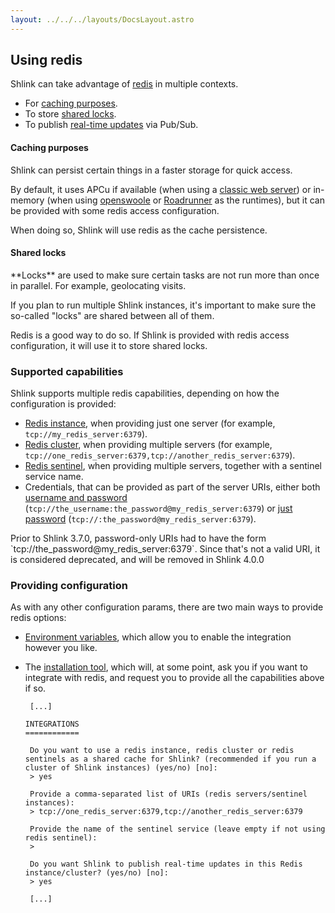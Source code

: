 ```yaml
---
layout: ../../../layouts/DocsLayout.astro
---
```




## Using redis

Shlink can take advantage of [redis](https://redis.io/) in multiple contexts.

* For [caching purposes](/documentation/advanced/using-redis/#caching-purposes).
* To store [shared locks](/documentation/advanced/using-redis/#shared-locks).
* To publish [real-time updates](/documentation/advanced/real-time-updates/#redis-pub-sub) via Pub/Sub.

#### Caching purposes

Shlink can persist certain things in a faster storage for quick access.

By default, it uses APCu if available (when using a [classic web server](/documentation/supported-runtimes/classic-web-server/)) or in-memory (when using [openswoole](/documentation/supported-runtimes/serve-with-openswoole/) or [Roadrunner](/documentation/supported-runtimes/serve-with-roadrunner/) as the runtimes), but it can be provided with some redis access configuration.

When doing so, Shlink will use redis as the cache persistence.

#### Shared locks

<Callout type="info">
  **Locks** are used to make sure certain tasks are not run more than once in parallel. For example, geolocating visits.
</Callout>

If you plan to run multiple Shlink instances, it's important to make sure the so-called "locks" are shared between all of them.

Redis is a good way to do so. If Shlink is provided with redis access configuration, it will use it to store shared locks.

### Supported capabilities

Shlink supports multiple redis capabilities, depending on how the configuration is provided:

* [Redis instance](https://redis.io/docs/getting-started/), when providing just one server (for example, `tcp://my_redis_server:6379`).
* [Redis cluster](https://redis.io/docs/management/scaling/), when providing multiple servers (for example, `tcp://one_redis_server:6379,tcp://another_redis_server:6379`).
* [Redis sentinel](https://redis.io/docs/management/sentinel/), when providing multiple servers, together with a sentinel service name.
* Credentials, that can be provided as part of the server URIs, either both [username and password](https://redis.io/docs/management/security/acl/) (`tcp://the_username:the_password@my_redis_server:6379`) or [just password](https://redis.io/docs/management/security/) (`tcp://:the_password@my_redis_server:6379`).

<Callout type="warning">
  Prior to Shlink 3.7.0, password-only URIs had to have the form `tcp://the_password@my_redis_server:6379`.
  Since that's not a valid URI, it is considered deprecated, and will be removed in Shlink 4.0.0
</Callout>

### Providing configuration

As with any other configuration params, there are two main ways to provide redis options:

* [Environment variables](/documentation/environment-variables/#redis-integration), which allow you to enable the integration however you like.
* The [installation tool](/documentation/command-line-interface/installation-tool/), which will, at some point, ask you if you want to integrate with redis, and request you to provide all the capabilities above if so.

  ```shell
   [...]

  INTEGRATIONS
  ============

   Do you want to use a redis instance, redis cluster or redis sentinels as a shared cache for Shlink? (recommended if you run a cluster of Shlink instances) (yes/no) [no]:
   > yes

   Provide a comma-separated list of URIs (redis servers/sentinel instances):
   > tcp://one_redis_server:6379,tcp://another_redis_server:6379

   Provide the name of the sentinel service (leave empty if not using redis sentinel):
   >

   Do you want Shlink to publish real-time updates in this Redis instance/cluster? (yes/no) [no]:
   > yes

   [...]
  ```
